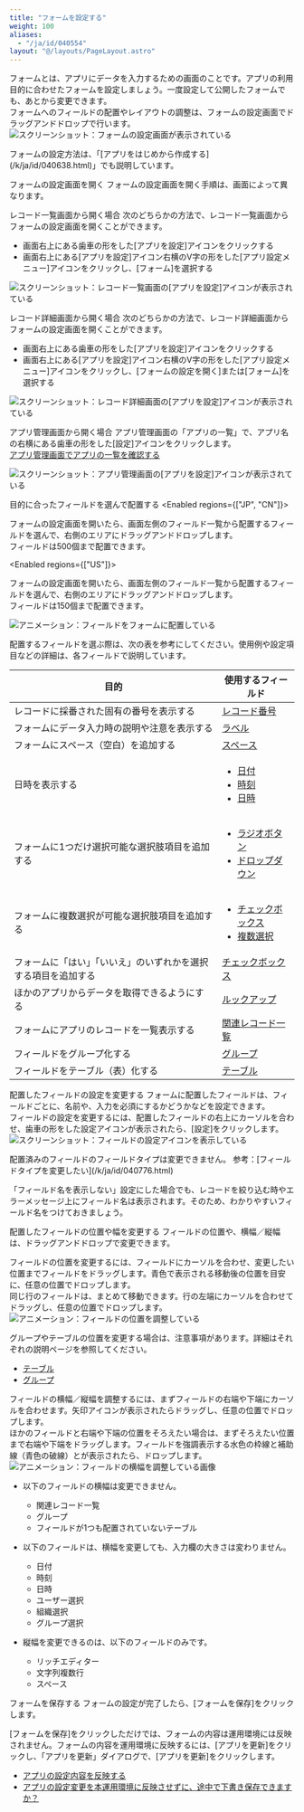 ```yaml
---
title: "フォームを設定する"
weight: 100
aliases:
  - "/ja/id/040554"
layout: "@/layouts/PageLayout.astro"
---
```




フォームとは、アプリにデータを入力するための画面のことです。アプリの利用目的に合わせたフォームを設定しましょう。一度設定して公開したフォームでも、あとから変更できます。  
フォームへのフィールドの配置やレイアウトの調整は、フォームの設定画面でドラッグアンドドロップで行います。  
<Img src="/k/kintone/img-ja/set_form_img1.png" alt="スクリーンショット：フォームの設定画面が表示されている" />

<Reference>
フォームの設定方法は、「[アプリをはじめから作成する](/k/ja/id/040638.html)」でも説明しています。

</Reference>

<Heading id="form_set_form_10">フォームの設定画面を開く</Heading>
フォームの設定画面を開く手順は、画面によって異なります。

<Heading level={3} id="form_set_form_1010">レコード一覧画面から開く場合</Heading>
次のどちらかの方法で、レコード一覧画面からフォームの設定画面を開くことができます。

* 画面右上にある歯車の形をした[アプリを設定]アイコンをクリックする
* 画面右上にある[アプリを設定]アイコン右横のV字の形をした[アプリ設定メニュー]アイコンをクリックし、[フォーム]を選択する

<Img src="/k/kintone/img-ja/set_form_img03.png" alt="スクリーンショット：レコード一覧画面の[アプリを設定]アイコンが表示されている" />

<Heading level={3} id="form_set_form_1020">レコード詳細画面から開く場合</Heading>
次のどちらかの方法で、レコード詳細画面からフォームの設定画面を開くことができます。

* 画面右上にある歯車の形をした[アプリを設定]アイコンをクリックする
* 画面右上にある[アプリを設定]アイコン右横のV字の形をした[アプリ設定メニュー]アイコンをクリックし、[フォームの設定を開く]または[フォーム]を選択する

<Img src="/k/kintone/img-ja/set_form_img04.png" alt="スクリーンショット：レコード詳細画面の[アプリを設定]アイコンが表示されている" />

<Heading level={3} id="form_set_form_1030">アプリ管理画面から開く場合</Heading>
アプリ管理画面の「アプリの一覧」で、アプリ名の右横にある歯車の形をした[設定]アイコンをクリックします。  
[アプリ管理画面でアプリの一覧を確認する](/k/ja/id/04012.html)

<Img src="/k/kintone/img-ja/set_form_img05.png" alt="スクリーンショット：アプリ管理画面の[アプリを設定]アイコンが表示されている" />

<Heading id="form_set_form_20">目的に合ったフィールドを選んで配置する</Heading>
<Enabled regions={["JP", "CN"]}>

フォームの設定画面を開いたら、画面左側のフィールド一覧から配置するフィールドを選んで、右側のエリアにドラッグアンドドロップします。  
フィールドは500個まで配置できます。


</Enabled>

<Enabled regions={["US"]}>

フォームの設定画面を開いたら、画面左側のフィールド一覧から配置するフィールドを選んで、右側のエリアにドラッグアンドドロップします。  
フィールドは150個まで配置できます。


</Enabled>

<Img src="/k/kintone/img-ja/set_form_img06.gif" alt="アニメーション：フィールドをフォームに配置している" />

配置するフィールドを選ぶ際は、次の表を参考にしてください。使用例や設定項目などの詳細は、各フィールドで説明しています。

<table>
    <thead>
        <tr>
            <th><b>目的</b></th>
            <th><b>使用するフィールド</b></th>
        </tr>
    </thead>
    <tbody>
        <tr>
            <td>レコードに採番された固有の番号を表示する</td>
            <td><a href="/k/ja/id/040536.html">レコード番号</a></td>
        </tr>
        <tr>
            <td>フォームにデータ入力時の説明や注意を表示する</td>
            <td><a href="/k/ja/id/040531.html">ラベル</a></td>
        </tr>
        <tr>
            <td>フォームにスペース（空白）を追加する</td>
            <td><a href="/k/ja/id/040515.html">スペース</a></td>
        </tr>
        <tr>
            <td>
              日時を表示する
            </td>
            <td>
              <ul>
                <li><a href="/k/ja/id/040521.html">日付</a></li>
                <li><a href="/k/ja/id/040540.html">時刻</a></li>
                <li><a href="/k/ja/id/040522.html">日時</a></li>
              </ul>
            </td>
        </tr>
        <tr>
            <td>フォームに1つだけ選択可能な選択肢項目を追加する</td>
            <td>
              <ul>
                <li><a href="/k/ja/id/040535.html">ラジオボタン</a></li>
                <li><a href="/k/ja/id/040524.html">ドロップダウン</a></li>
              </ul>
            </td>
        </tr>
        <tr>
            <td>フォームに複数選択が可能な選択肢項目を追加する</td>
            <td>
              <ul>
                <li><a href="/k/ja/id/040518.html">チェックボックス</a></li>
                <li><a href="/k/ja/id/040533.html">複数選択</a></li>
              </ul>
            </td>
        </tr>
        <tr>
            <td>フォームに「はい」「いいえ」のいずれかを選択する項目を追加する</td>
            <td><a href="/k/ja/id/040518.html">チェックボックス</a></td>
        </tr>
        <tr>
            <td>ほかのアプリからデータを取得できるようにする</td>
            <td><a href="/k/ja/id/040526.html">ルックアップ</a></td>
        </tr>
        <tr>
            <td>フォームにアプリのレコードを一覧表示する</td>
            <td><a href="/k/ja/id/040527.html">関連レコード一覧</a></td>
        </tr>
        <tr>
            <td>フィールドをグループ化する</td>
            <td><a href="/k/ja/id/040525.html">グループ</a></td>
        </tr>
        <tr>
            <td>フィールドをテーブル（表）化する</td>
            <td><a href="/k/ja/id/040529.html">テーブル</a></td>
        </tr>
    </tbody>
</table>

<Heading id="form_set_form_30">配置したフィールドの設定を変更する</Heading>
フォームに配置したフィールドは、フィールドごとに、名前や、入力を必須にするかどうかなどを設定できます。  
フィールドの設定を変更するには、配置したフィールドの右上にカーソルを合わせ、歯車の形をした設定アイコンが表示されたら、[設定]をクリックします。
<Img src="/k/kintone/img-ja/set_form_img2.png" alt="スクリーンショット：フィールドの設定アイコンを表示している" />

<Note>
配置済みのフィールドのフィールドタイプは変更できません。  
参考：[フィールドタイプを変更したい](/k/ja/id/040776.html)

</Note>

<Hint>

「フィールド名を表示しない」設定にした場合でも、レコードを絞り込む時やエラーメッセージ上にフィールド名は表示されます。そのため、わかりやすいフィールド名をつけておきましょう。


</Hint>

<Heading id="form_set_form_40">配置したフィールドの位置や幅を変更する</Heading>
フィールドの位置や、横幅／縦幅は、ドラッグアンドドロップで変更できます。

フィールドの位置を変更するには、フィールドにカーソルを合わせ、変更したい位置までフィールドをドラッグします。青色で表示される移動後の位置を目安に、任意の位置でドロップします。  
同じ行のフィールドは、まとめて移動できます。行の左端にカーソルを合わせてドラッグし、任意の位置でドロップします。
<Img src="/k/kintone/img-ja/set_form_img08.gif" alt="アニメーション：フィールドの位置を調整している" />

<Note>

グループやテーブルの位置を変更する場合は、注意事項があります。詳細はそれぞれの説明ページを参照してください。

* [テーブル](/k/ja/id/040529.html)
* [グループ](/k/ja/id/040525.html)


</Note>

フィールドの横幅／縦幅を調整するには、まずフィールドの右端や下端にカーソルを合わせます。矢印アイコンが表示されたらドラッグし、任意の位置でドロップします。  
ほかのフィールドと右端や下端の位置をそろえたい場合は、まずそろえたい位置まで右端や下端をドラッグします。フィールドを強調表示する水色の枠線と補助線（青色の破線）とが表示されたら、ドロップします。
<Img src="/k/kintone/img-ja/set_form_img07.gif" alt="アニメーション：フィールドの横幅を調整している画像" />

<Note>

* 以下のフィールドの横幅は変更できません。
  * 関連レコード一覧
  * グループ
  * フィールドが1つも配置されていないテーブル

* 以下のフィールドは、横幅を変更しても、入力欄の大きさは変わりません。
  * 日付
  * 時刻
  * 日時
  * ユーザー選択
  * 組織選択
  * グループ選択

* 縦幅を変更できるのは、以下のフィールドのみです。
  * リッチエディター
  * 文字列複数行
  * スペース


</Note>

<Heading id="form_set_form_50">フォームを保存する</Heading>
フォームの設定が完了したら、[フォームを保存]をクリックします。

[フォームを保存]をクリックしただけでは、フォームの内容は運用環境には反映されません。フォームの内容を運用環境に反映するには、[アプリを更新]をクリックし、「アプリを更新」ダイアログで、[アプリを更新]をクリックします。

<Reference>

* [アプリの設定内容を反映する](/k/ja/id/040473.html#app_settings_app_changesettings_20)
* [アプリの設定変更を本運用環境に反映させずに、途中で下書き保存できますか？](/k/ja/id/040223.html)


</Reference>

